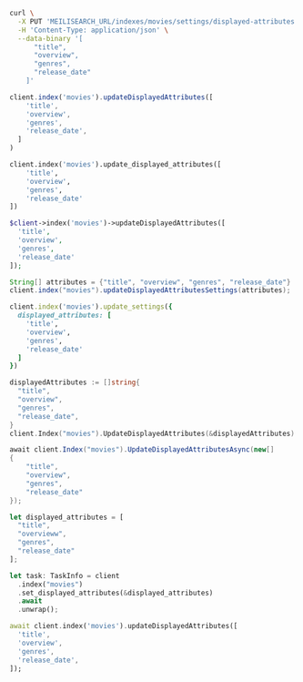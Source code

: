 <CodeGroup>

```bash cURL
curl \
  -X PUT 'MEILISEARCH_URL/indexes/movies/settings/displayed-attributes' \
  -H 'Content-Type: application/json' \
  --data-binary '[
      "title",
      "overview",
      "genres",
      "release_date"
    ]'
```

```javascript JS
client.index('movies').updateDisplayedAttributes([
    'title',
    'overview',
    'genres',
    'release_date',
  ]
)
```

```python Python
client.index('movies').update_displayed_attributes([
    'title',
    'overview',
    'genres',
    'release_date'
])
```

```php PHP
$client->index('movies')->updateDisplayedAttributes([
  'title',
  'overview',
  'genres',
  'release_date'
]);
```

```java Java
String[] attributes = {"title", "overview", "genres", "release_date"}
client.index("movies").updateDisplayedAttributesSettings(attributes);
```

```ruby Ruby
client.index('movies').update_settings({
  displayed_attributes: [
    'title',
    'overview',
    'genres',
    'release_date'
  ]
})
```

```go Go
displayedAttributes := []string{
  "title",
  "overview",
  "genres",
  "release_date",
}
client.Index("movies").UpdateDisplayedAttributes(&displayedAttributes)
```

```csharp C#
await client.Index("movies").UpdateDisplayedAttributesAsync(new[]
{
    "title",
    "overview",
    "genres",
    "release_date"
});
```

```rust Rust
let displayed_attributes = [
  "title",
  "overvieww",
  "genres",
  "release_date"
];

let task: TaskInfo = client
  .index("movies")
  .set_displayed_attributes(&displayed_attributes)
  .await
  .unwrap();
```

```dart Dart
await client.index('movies').updateDisplayedAttributes([
  'title',
  'overview',
  'genres',
  'release_date',
]);
```
</CodeGroup>